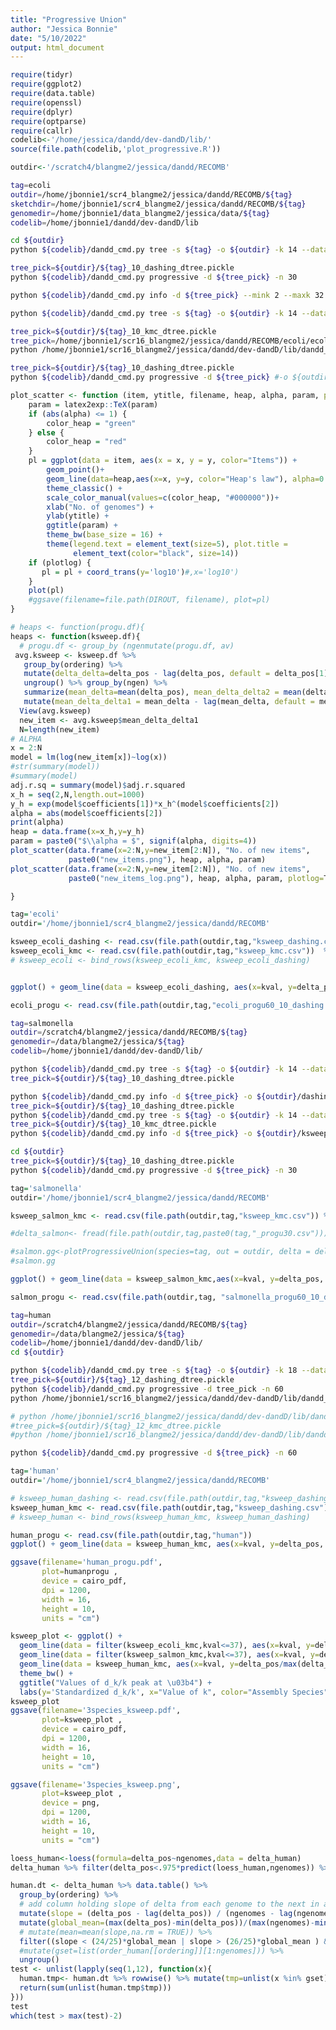 ```yaml
---
title: "Progressive Union"
author: "Jessica Bonnie"
date: "5/10/2022"
output: html_document
---
```


```r

require(tidyr)
require(ggplot2)
require(data.table)
require(openssl)
require(dplyr)
require(optparse)
require(callr)
codelib<-'/home/jessica/dandd/dev-dandD/lib/'
source(file.path(codelib,'plot_progressive.R'))

outdir<-'/scratch4/blangme2/jessica/dandd/RECOMB'

```


```bash
tag=ecoli
outdir=/home/jbonnie1/scr4_blangme2/jessica/dandd/RECOMB/${tag}
sketchdir=/home/jbonnie1/scr4_blangme2/jessica/dandd/RECOMB/${tag}
genomedir=/home/jbonnie1/data_blangme2/jessica/data/${tag}
codelib=/home/jbonnie1/dandd/dev-dandD/lib

cd ${outdir}
python ${codelib}/dandd_cmd.py tree -s ${tag} -o ${outdir} -k 14 --datadir ${genomedir} --registers 30

tree_pick=${outdir}/${tag}_10_dashing_dtree.pickle
python ${codelib}/dandd_cmd.py progressive -d ${tree_pick} -n 30

python ${codelib}/dandd_cmd.py info -d ${tree_pick} --mink 2 --maxk 32 #-o ${outdir}/${tag}_ksweep_dashing.csv --mink 2 --maxk 32

python ${codelib}/dandd_cmd.py tree -s ${tag} -o ${outdir} -k 14 --datadir ${genomedir} --exact

tree_pick=${outdir}/${tag}_10_kmc_dtree.pickle
tree_pick=/home/jbonnie1/scr16_blangme2/jessica/dandd/RECOMB/ecoli/ecoli_10_kmc_dtree.pickle
python /home/jbonnie1/scr16_blangme2/jessica/dandd/dev-dandD/lib/dandd_cmd.py info -d ${tree_pick} -o ${outdir}/ksweep_kmc.csv --mink 2 --maxk 50

tree_pick=${outdir}/${tag}_10_dashing_dtree.pickle
python ${codelib}/dandd_cmd.py progressive -d ${tree_pick} #-o ${outdir}/${tag}_progu30.csv
```


```r



plot_scatter <- function (item, ytitle, filename, heap, alpha, param, plotlog=T) {
    param = latex2exp::TeX(param)
    if (abs(alpha) <= 1) {
        color_heap = "green"
    } else {
        color_heap = "red"
    }
    pl = ggplot(data = item, aes(x = x, y = y, color="Items")) +
        geom_point()+
        geom_line(data=heap,aes(x=x, y=y, color="Heap's law"), alpha=0.5)+
        theme_classic() +
        scale_color_manual(values=c(color_heap, "#000000"))+
        xlab("No. of genomes") +
        ylab(ytitle) + 
        ggtitle(param) +
        theme_bw(base_size = 16) + 
        theme(legend.text = element_text(size=5), plot.title =
              element_text(color="black", size=14))
    if (plotlog) {
       pl = pl + coord_trans(y='log10')#,x='log10')
    }
    plot(pl)
    #ggsave(filename=file.path(DIROUT, filename), plot=pl)
}

# heaps <- function(progu.df){
heaps <- function(ksweep.df){
  # progu.df <- group_by (ngenmutate(progu.df, av)
 avg.ksweep <- ksweep.df %>%
   group_by(ordering) %>% 
   mutate(delta_delta=delta_pos - lag(delta_pos, default = delta_pos[1])) %>%
   ungroup() %>% group_by(ngen) %>% 
   summarize(mean_delta=mean(delta_pos), mean_delta_delta2 = mean(delta_delta)) %>%
   mutate(mean_delta_delta1 = mean_delta - lag(mean_delta, default = mean_delta[1]))
  View(avg.ksweep)
  new_item <- avg.ksweep$mean_delta_delta1
  N=length(new_item)
# ALPHA
x = 2:N
model = lm(log(new_item[x])~log(x))
#str(summary(model))
#summary(model)
adj.r.sq = summary(model)$adj.r.squared
x_h = seq(2,N,length.out=1000)
y_h = exp(model$coefficients[1])*x_h^(model$coefficients[2])
alpha = abs(model$coefficients[2])
print(alpha)
heap = data.frame(x=x_h,y=y_h)
param = paste0("$\\alpha = $", signif(alpha, digits=4))
plot_scatter(data.frame(x=2:N,y=new_item[2:N]), "No. of new items", 
             paste0("new_items.png"), heap, alpha, param)
plot_scatter(data.frame(x=2:N,y=new_item[2:N]), "No. of new items", 
             paste0("new_items_log.png"), heap, alpha, param, plotlog=T)

}
```


```r
tag='ecoli'
outdir='/home/jbonnie1/scr4_blangme2/jessica/dandd/RECOMB'

ksweep_ecoli_dashing <- read.csv(file.path(outdir,tag,"ksweep_dashing.csv")) %>% mutate(tool="dashing") %>% filter(ngen==max(ngen))
ksweep_ecoli_kmc <- read.csv(file.path(outdir,tag,"ksweep_kmc.csv"))  %>% mutate(tool="kmc") %>% filter(ngen==max(ngen))
# ksweep_ecoli <- bind_rows(ksweep_ecoli_kmc, ksweep_ecoli_dashing) 


ggplot() + geom_line(data = ksweep_ecoli_dashing, aes(x=kval, y=delta_pos, color="ecoli"))

ecoli_progu <- read.csv(file.path(outdir,tag,"ecoli_progu60_10_dashing.csv")) %>% rename(delta_pos=delta)

```



```bash
tag=salmonella
outdir=/scratch4/blangme2/jessica/dandd/RECOMB/${tag}
genomedir=/data/blangme2/jessica/${tag}
codelib=/home/jbonnie1/dandd/dev-dandD/lib/

python ${codelib}/dandd_cmd.py tree -s ${tag} -o ${outdir} -k 14 --datadir ${genomedir}
tree_pick=${outdir}/${tag}_10_dashing_dtree.pickle

python ${codelib}/dandd_cmd.py info -d ${tree_pick} -o ${outdir}/dashing_ksweep.csv --mink 2 --maxk 32
tree_pick=${outdir}/${tag}_10_dashing_dtree.pickle
python ${codelib}/dandd_cmd.py tree -s ${tag} -o ${outdir} -k 14 --datadir ${genomedir} --exact
tree_pick=${outdir}/${tag}_10_kmc_dtree.pickle
python ${codelib}/dandd_cmd.py info -d ${tree_pick} -o ${outdir}/ksweep_kmc.csv --mink 2 --maxk 50

cd ${outdir}
tree_pick=${outdir}/${tag}_10_dashing_dtree.pickle
python ${codelib}/dandd_cmd.py progressive -d ${tree_pick} -n 30 
```


```r
tag='salmonella'
outdir='/home/jbonnie1/scr4_blangme2/jessica/dandd/RECOMB'

ksweep_salmon_kmc <- read.csv(file.path(outdir,tag,"ksweep_kmc.csv")) %>% filter(ngen==max(ngen))

#delta_salmon<- fread(file.path(outdir,tag,paste0(tag,"_progu30.csv"))) %>% rename(delta_pos=delta, ngenomes=ngen)

#salmon.gg<-plotProgressiveUnion(species=tag, out = outdir, delta = delta_salmon, nshow=5)
#salmon.gg

ggplot() + geom_line(data = ksweep_salmon_kmc,aes(x=kval, y=delta_pos, color="salmonella")) + geom_line(data = ksweep_ecoli_kmc, aes(x=kval, y=delta_pos, color="ecoli"))

salmon_progu <- read.csv(file.path(outdir,tag, "salmonella_progu60_10_dashing.csv")) %>% mutate(ngenomes=ngen, delta_pos=delta)

```



```bash
tag=human
outdir=/scratch4/blangme2/jessica/dandd/RECOMB/${tag}
genomedir=/data/blangme2/jessica/${tag}
codelib=/home/jbonnie1/dandd/dev-dandD/lib/
cd ${outdir}

python ${codelib}/dandd_cmd.py tree -s ${tag} -o ${outdir} -k 18 --datadir ${genomedir}
tree_pick=${outdir}/${tag}_12_dashing_dtree.pickle
python ${codelib}/dandd_cmd.py progressive -d tree_pick -n 60
python /home/jbonnie1/scr16_blangme2/jessica/dandd/dev-dandD/lib/dandd_cmd.py info -d ${tree_pick} --mink 2 --maxk 32

# python /home/jbonnie1/scr16_blangme2/jessica/dandd/dev-dandD/lib/dandd_cmd.py tree -s ${tag} -o ${outdir} -k 18 --datadir ${genomedir} --exact
#tree_pick=${outdir}/${tag}_12_kmc_dtree.pickle
#python /home/jbonnie1/scr16_blangme2/jessica/dandd/dev-dandD/lib/dandd_cmd.py info -d ${tree_pick} -o ${outdir}/ksweep_kmc.csv --mink 2 --maxk 37

python ${codelib}/dandd_cmd.py progressive -d ${tree_pick} -n 60 
```



```r
tag='human'
outdir='/home/jbonnie1/scr4_blangme2/jessica/dandd/RECOMB'

# ksweep_human_dashing <- read.csv(file.path(outdir,tag,"ksweep_dashing.csv")) %>% mutate(tool="dashing") %>% filter(ngen==max(ngen))
ksweep_human_kmc <- read.csv(file.path(outdir,tag,"ksweep_dashing.csv"))  %>% mutate(tool="kmc") %>% filter(ngen==max(ngen))
# ksweep_human <- bind_rows(ksweep_human_kmc, ksweep_human_dashing) 

human_progu <- read.csv(file.path(outdir,tag,"human"))
ggplot() + geom_line(data = ksweep_human_kmc, aes(x=kval, y=delta_pos, color="human"))

ggsave(filename='human_progu.pdf',
       plot=humanprogu ,
       device = cairo_pdf, 
       dpi = 1200, 
       width = 16,
       height = 10, 
       units = "cm")

```

```r
ksweep_plot <- ggplot() + 
  geom_line(data = filter(ksweep_ecoli_kmc,kval<=37), aes(x=kval, y=delta_pos/max(delta_pos), color="ecoli")) +
  geom_line(data = filter(ksweep_salmon_kmc,kval<=37), aes(x=kval, y=delta_pos/max(delta_pos), color="salmonella"))+
  geom_line(data = ksweep_human_kmc, aes(x=kval, y=delta_pos/max(delta_pos), color="human")) + 
  theme_bw() +
  ggtitle("Values of d_k/k peak at \u03b4") +
  labs(y='Standardized d_k/k', x="Value of k", color="Assembly Species")
ksweep_plot
ggsave(filename='3species_ksweep.pdf',
       plot=ksweep_plot ,
       device = cairo_pdf, 
       dpi = 1200, 
       width = 16,
       height = 10, 
       units = "cm")

ggsave(filename='3species_ksweep.png',
       plot=ksweep_plot ,
       device = png, 
       dpi = 1200, 
       width = 16,
       height = 10, 
       units = "cm")

```




```r

loess_human<-loess(formula=delta_pos~ngenomes,data = delta_human)
delta_human %>% filter(delta_pos<.975*predict(loess_human,ngenomes)) %>% View()

human.dt <- delta_human %>% data.table() %>%
  group_by(ordering) %>% 
  # add column holding slope of delta from each genome to the next in an ordering
  mutate(slope = (delta_pos - lag(delta_pos)) / (ngenomes - lag(ngenomes))) %>% 
  mutate(global_mean=(max(delta_pos)-min(delta_pos))/(max(ngenomes)-min(ngenomes))) %>%
  # mutate(mean=mean(slope,na.rm = TRUE)) %>%
  filter((slope < (24/25)*global_mean | slope > (26/25)*global_mean ) & slope !=0) %>%
  #mutate(gset=list(order_human[[ordering]][1:ngenomes])) %>%
  ungroup() 
test <- unlist(lapply(seq(1,12), function(x){
  human.tmp<- human.dt %>% rowwise() %>% mutate(tmp=unlist(x %in% gset))
  return(sum(unlist(human.tmp$tmp)))
}))
test
which(test > max(test)-2)


```